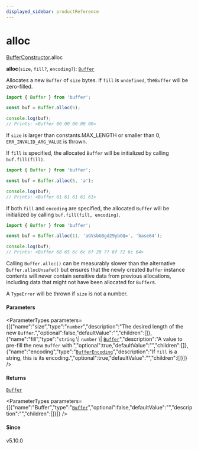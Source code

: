 ```yaml
---
displayed_sidebar: productReference
---
```



# alloc

[BufferConstructor](../../interfaces/BufferConstructor.mdx).alloc

**alloc**(`size`, `fill?`, `encoding?`): [`Buffer`](../../variables/Buffer-1.mdx)

Allocates a new `Buffer` of `size` bytes. If `fill` is `undefined`, the`Buffer` will be zero-filled.

```js
import { Buffer } from 'buffer';

const buf = Buffer.alloc(5);

console.log(buf);
// Prints: <Buffer 00 00 00 00 00>
```

If `size` is larger than constants.MAX_LENGTH or smaller than 0, `ERR_INVALID_ARG_VALUE` is thrown.

If `fill` is specified, the allocated `Buffer` will be initialized by calling `buf.fill(fill)`.

```js
import { Buffer } from 'buffer';

const buf = Buffer.alloc(5, 'a');

console.log(buf);
// Prints: <Buffer 61 61 61 61 61>
```

If both `fill` and `encoding` are specified, the allocated `Buffer` will be
initialized by calling `buf.fill(fill, encoding)`.

```js
import { Buffer } from 'buffer';

const buf = Buffer.alloc(11, 'aGVsbG8gd29ybGQ=', 'base64');

console.log(buf);
// Prints: <Buffer 68 65 6c 6c 6f 20 77 6f 72 6c 64>
```

Calling `Buffer.alloc()` can be measurably slower than the alternative `Buffer.allocUnsafe()` but ensures that the newly created `Buffer` instance
contents will never contain sensitive data from previous allocations, including
data that might not have been allocated for `Buffer`s.

A `TypeError` will be thrown if `size` is not a number.

#### Parameters

<ParameterTypes parameters={[{"name":"size","type":"`number`","description":"The desired length of the new `Buffer`.","optional":false,"defaultValue":"","children":[]},{"name":"fill","type":"`string` \\| `number` \\| [`Buffer`](../../variables/Buffer-1.mdx)","description":"A value to pre-fill the new `Buffer` with.","optional":true,"defaultValue":"","children":[]},{"name":"encoding","type":"[`BufferEncoding`](../../types/BufferEncoding.mdx)","description":"If `fill` is a string, this is its encoding.","optional":true,"defaultValue":"","children":[]}]} />

#### Returns

[`Buffer`](../../variables/Buffer-1.mdx)

<ParameterTypes parameters={[{"name":"Buffer","type":"[`Buffer`](../../variables/Buffer-1.mdx)","optional":false,"defaultValue":"","description":"","children":[]}]} />

#### Since

v5.10.0
